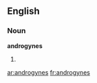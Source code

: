 ==English==

===Noun===
'''androgynes'''

# {{plural of|[[androgyne]]}}

[[ar:androgynes]]
[[fr:androgynes]]